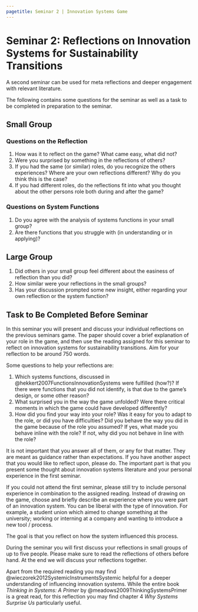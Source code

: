 ```yaml
---
pagetitle: Seminar 2 | Innovation Systems Game
---
```


# Seminar 2: Reflections on Innovation Systems for Sustainability Transitions {.unnumbered}

A second seminar can be used for meta reflections and deeper engagement with relevant literature.

The following contains some questions for the seminar as well as a task to be completed in preparation to the seminar.

::: {.panel-tabset}

## Small Group 

### Questions on the Reflection

1. How was it to reflect on the game? What came easy, what did not?
2. Were you surprised by something in the reflections of others?
3. If you had the same (or similar) roles, do you recognize the others experiences? Where are your own reflections different? Why do you think this is the case?
4. If you had different roles, do the reflections fit into what you thought about the other persons role both during and after the game?

### Questions on System Functions

1. Do you agree with the analysis of systems functions in your small group?
2. Are there functions that you struggle with (in understanding or in applying)? 


## Large Group
 
1. Did others in your small group feel different about the easiness of reflection than you did?
2. How similar were your reflections in the small groups?
3. Has your discussion prompted some new insight, either regarding your own reflection or the system function?
:::

## Task to Be Completed Before Seminar

In this seminar you will present and discuss your individual reflections on the previous seminars game.
The paper should cover a brief explanation of your role in the game, and then use the reading assigned for this seminar to reflect on innovation systems for sustainability transitions.
Aim for your reflection to be around 750 words.

Some questions to help your reflections are:

1. Which systems functions, discussed in @hekkert2007FunctionsInnovationSystems were fulfilled (how?)? 
If there were functions that you did not identify, is that due to the game's design, or some other reason?
2. What surprised you in the way the game unfolded?
Were there critical moments in which the game could have developed differently?
3. How did you find your way into your role?
Was it easy for you to adapt to the role, or did you have difficulties?
Did you behave the way you did in the game because of the role you assumed?
If yes, what made you behave inline with the role?
If not, why did you not behave in line with the role?

It is not important that you answer all of them, or any for that matter.
They are meant as guidance rather than expectations.
If you have another aspect that you would like to reflect upon, please do.
The important part is that you present some thought about innovation systems literature and your personal experience in the first seminar.

::: {.callout-important}

If you could not attend the first seminar, please still try to include personal experience in combination to the assigned reading.
Instead of drawing on the game, choose and briefly describe an experience where you were part of an innovation system.
You can be liberal with the type of innovation.
For example, a student union which aimed to change something at the university; working or interning at a company and wanting to introduce a new tool / process.

The goal is that you reflect on how the system influenced this process.

:::

During the seminar you will first discuss your reflections in small groups of up to five people.
Please make sure to read the reflections of others before hand.
At the end we will discuss your reflections together.

Apart from the required reading you may find @wieczorek2012SystemicInstrumentsSystemic helpful for a deeper understanding of influencing innovation systems.
While the entire book _Thinking in Systems: A Primer_ by @meadows2009ThinkingSystemsPrimer is a great read, for this reflection you may find chapter 4 _Why Systems Surprise Us_ particularly useful.
